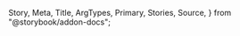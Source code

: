   Story,
  Meta,
  Title,
  ArgTypes,
  Primary,
  Stories,
  Source,
} from "@storybook/addon-docs";

<Meta of={AlertStories} />

<Title />

<a
  href="https://www.figma.com/file/YF8AvIq0MclfhGDvKgzypp/ioBricks-Design-System?type=design&node-id=1880%3A17436&mode=design&t=wq5I3vvoIx0bOptY-1"
  target="\_blank"
>
  View figma design
</a>

<Primary />

## How to set up

### Config theme

Add the following configurations to the `theme.tsx` and `Alert.ts` files, respectively.

```tsx dark
const theme = {
  components: {
    Alert: ConfigAlert,
  },
};
```

```tsx dark
const ConfigAlert: AlertThemeConfiguration = {
  parts: alertPartsList,
  baseStyle: {},
};
```

### Component parts

You have these parts available: `"container" | "contentContainer" | "title" | "description" | "icon" | "spinner" | "closeBtn` (`alertPartsList`)

## Props

<ArgTypes of={AlertStories} />

## Stories

<Stories title="" />
